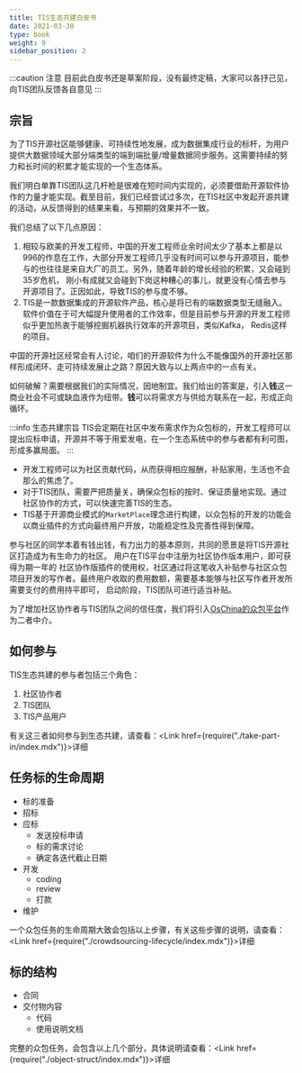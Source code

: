 ```yaml
---
title: TIS生态共建白皮书
date: 2021-03-30
type: book
weight: 9
sidebar_position: 2
---
```


:::caution 注意
目前此白皮书还是草案阶段，没有最终定稿，大家可以各抒己见，向TIS团队反馈各自意见
<Contact/>
:::

## 宗旨
为了TIS开源社区能够健康、可持续性地发展，成为数据集成行业的标杆，为用户提供大数据领域大部分端类型的端到端批量/增量数据同步服务。这需要持续的努力和长时间的积累才能实现的一个生态体系。

我们明白单靠TIS团队这几杆枪是很难在短时间内实现的，必须要借助开源软件协作的力量才能实现。截至目前，我们已经尝试过多次，在TIS社区中发起开源共建的活动，从反馈得到的结果来看，与预期的效果并不一致。

我们总结了以下几点原因：
1. 相较与欧美的开发工程师，中国的开发工程师业余时间太少了基本上都是以996的作息在工作，大部分开发工程师几乎没有时间可以参与开源项目，能参与的也往往是来自大厂的员工。另外，随着年龄的增长经验的积累，又会碰到35岁危机，
   刚小有成就又会碰到下岗这种糟心的事儿，就更没有心情去参与开源项目了。正因如此，导致TIS的参与度不够。
2. TIS是一款数据集成的开源软件产品，核心是将已有的端数据类型无缝融入。软件价值在于可大幅提升使用者的工作效率，但是目前参与开源的开发工程师似乎更加热衷于能够挖掘机器执行效率的开源项目，类似Kafka，
   Redis这样的项目。

中国的开源社区经常会有人讨论，咱们的开源软件为什么不能像国外的开源社区那样形成闭环、走可持续发展止之路？原因大致与以上两点中的一点有关。

如何破解？需要根据我们的实际情况，因地制宜。我们给出的答案是，引入**钱**这一商业社会不可或缺血液作为纽带。**钱**可以将需求方与供给方联系在一起，形成正向循环。

:::info 生态共建宗旨
 TIS会定期在社区中发布需求作为众包标的，开发工程师可以提出应标申请，开源并不等于用爱发电，在一个生态系统中的参与者都有利可图，形成多赢局面。
:::

* 开发工程师可以为社区贡献代码，从而获得相应报酬，补贴家用，生活也不会那么的焦虑了。
* 对于TIS团队，需要严把质量关，确保众包标的按时、保证质量地实现。通过社区协作的方式，可以快速完善TIS的生态。
* TIS基于开源商业模式的`MarketPlace`理念进行构建，以众包标的开发的功能会以商业插件的方式向最终用户开放，功能稳定性及完善性得到保障。


<Processon id="664d8c2642c52e015bbb9d7f" height="600px" />

参与社区的同学本着有钱出钱，有力出力的基本原则，共同的愿景是将TIS开源社区打造成为有生命力的社区。
用户在TIS平台中注册为社区协作版本用户，即可获得为期一年的 社区协作版插件的使用权，社区通过将这笔收入补贴参与社区众包项目开发的写作者。最终用户收取的费用数额，需要基本能够与社区写作者开发所需要支付的费用持平即可，
启动阶段，TIS团队可进行适当补贴。

为了增加社区协作者与TIS团队之间的信任度，我们将引入[OsChina的众包平台](https://zb.oschina.net/)作为二者中介。

## 如何参与

TIS生态共建的参与者包括三个角色：
1. 社区协作者
2. TIS团队
3. TIS产品用户

有关这三者如何参与到生态共建，请查看：<Link href={require("./take-part-in/index.mdx")}>详细</Link>

## 任务标的生命周期
* 标的准备
* 招标
* 应标
  * 发送投标申请
  * 标的需求讨论
  * 确定各迭代截止日期
* 开发
  * coding
  * review
  * 打款
* 维护

一个众包任务的生命周期大致会包括以上步骤，有关这些步骤的说明，请查看：<Link href={require("./crowdsourcing-lifecycle/index.mdx")}>详细</Link>

## 标的结构
* 合同
* 交付物内容
  * 代码
  * 使用说明文档



完整的众包任务，会包含以上几个部分，具体说明请查看：<Link href={require("./object-struct/index.mdx")}>详细</Link>

